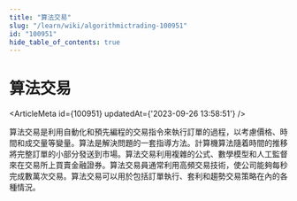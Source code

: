 ```yaml
---
title: "算法交易"
slug: "/learn/wiki/algorithmictrading-100951"
id: "100951"
hide_table_of_contents: true
---
```



# 算法交易

<ArticleMeta id={100951} updatedAt={'2023-09-26 13:58:51'} />
<div className='border-solid border-b border-t-0 my-4 border-[var(--ifm-color-gray-300)]' />

算法交易是利用自動化和預先編程的交易指令來執行訂單的過程，以考慮價格、時間和成交量等變量。算法是解決問題的一套指導方法。計算機算法隨着時間的推移將完整訂單的小部分發送到市場。算法交易利用複雜的公式、數學模型和人工監督來在交易所上買賣金融證券。算法交易員通常利用高頻交易技術，使公司能夠每秒完成數萬次交易。算法交易可以用於包括訂單執行、套利和趨勢交易策略在內的各種情況。
